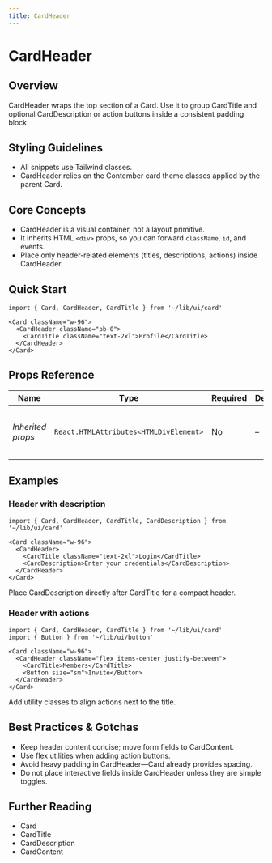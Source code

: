```yaml
---
title: CardHeader
---
```


<!-- Edited by human: false -->
<!-- Examples count: 15 -->
<!-- Source examples: 0 -->
<!-- Playground examples: 5 -->
<!-- External examples: 10 -->
<!-- Import examples: 8 -->

# CardHeader

## Overview
CardHeader wraps the top section of a Card.
Use it to group CardTitle and optional CardDescription or action buttons inside a consistent padding block.

## Styling Guidelines
* All snippets use Tailwind classes.
* CardHeader relies on the Contember card theme classes applied by the parent Card.

## Core Concepts
* CardHeader is a visual container, not a layout primitive.
* It inherits HTML `<div>` props, so you can forward `className`, `id`, and events.
* Place only header-related elements (titles, descriptions, actions) inside CardHeader.

## Quick Start
```tsx
import { Card, CardHeader, CardTitle } from '~/lib/ui/card'

<Card className="w-96">
  <CardHeader className="pb-0">
    <CardTitle className="text-2xl">Profile</CardTitle>
  </CardHeader>
</Card>
```

## Props Reference
| Name | Type | Required | Default | Description |
|------|------|----------|---------|-------------|
| *Inherited props* | `React.HTMLAttributes<HTMLDivElement>` | No | – | All standard div attributes are forwarded. |

## Examples

### Header with description
```tsx
import { Card, CardHeader, CardTitle, CardDescription } from '~/lib/ui/card'

<Card className="w-96">
  <CardHeader>
    <CardTitle className="text-2xl">Login</CardTitle>
    <CardDescription>Enter your credentials</CardDescription>
  </CardHeader>
</Card>
```
Place CardDescription directly after CardTitle for a compact header.

### Header with actions
```tsx
import { Card, CardHeader, CardTitle } from '~/lib/ui/card'
import { Button } from '~/lib/ui/button'

<Card className="w-96">
  <CardHeader className="flex items-center justify-between">
    <CardTitle>Members</CardTitle>
    <Button size="sm">Invite</Button>
  </CardHeader>
</Card>
```
Add utility classes to align actions next to the title.

## Best Practices & Gotchas
* Keep header content concise; move form fields to CardContent.
* Use flex utilities when adding action buttons.
* Avoid heavy padding in CardHeader—Card already provides spacing.
* Do not place interactive fields inside CardHeader unless they are simple toggles.

## Further Reading
* Card
* CardTitle
* CardDescription
* CardContent

<!-- End of Generated Documentation -->
